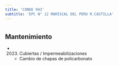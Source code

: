 ```yaml
---
title: 'CONDE 943'
subtitle: 'EPC N° 12 MARISCAL DEL PERU R.CASTILLA'
---
```


#


## Mantenimiento

*  (2023) Cubiertas / Impermeabilizaciones 
    + Cambio de chapas de policarbonato




